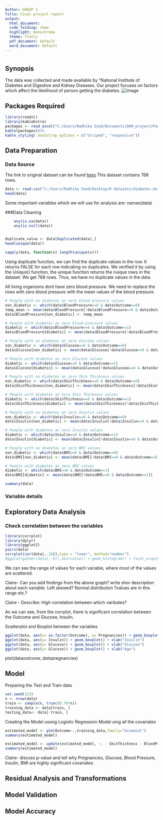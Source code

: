 ---
Author: GROUP 3
Title: Final project report
output:
  html_document:
  code_folding: show
  highlight: monochrome
  theme: flatly
  pdf_document: default
  word_document: default
---

# {.tabset .tabset-fade .tabset-pills}
## Synopsis 
The data was collected and made available by "National Institute of Diabetes and Digestive and Kidney Diseases. Our project focuses on factors which affect the likelihood of person getting the diabetes.
![image](https://3n9hl3wy2ektx6nh3y3tpu15-wpengine.netdna-ssl.com/wp-content/uploads/sites/22/2019/01/diabetestest_647161.jpg)

## Packages Required
```{r List of packages used for the project}
library(readxl)
library(kableExtra)
packages <- read_excel("C:/Users/Radhika Sood/Documents/DAM_project/Packages.xlsx")
kable(packages)%>%
kable_styling( bootstrap_options = c("striped", "responsive"))

```

## Data Preparation

### Data Source

The link to original dataset can be found [here](https://www.kaggle.com/kandij/diabetes-dataset)
This dataset contains 768 rows.
```{r Importing data from URL into the table} 
data <- read.csv("C:/Users/Radhika Sood/Desktop/R datasets/diabetes-dataset/diabetes2.csv", stringsAsFactors = FALSE, header = TRUE)
head(data)
```
Some important variables which we will use for analysis are:
names(data)

###Data Cleaning 

```{r Check for missing values}
    any(is.na(data))
    any(is.null(data))
    
```
```{r Check for duplicate values}
duplicate_value <- data[duplicated(data),]
head(unique(data))

sapply(data, function(x) length(unique(x)))
```
Using duplicate function, we can find the duplicate values in the row. It returns FALSE for each row indicating no duplicates. We verified it by using the Unique() function, the unique function returns the nuique rows in the dataset. We get 768 rows. Thus, we have no duplicate values in the data.
 
 
All living organisms dont have zero blood pressure. We need to replace the rows with zero blood pressure with the mean values of the blood pressure.  
```{r Check for incorrect values and replace with relevant values}
# People with no diabetes an zero blood pressure values
non_diabetic <- which(data$BloodPressure==0 & data$Outcome==0)
temp_mean <- mean(data$BloodPressure[!data$BloodPressure==0 & data$Outcome==0])
data$BloodPressure[non_diabetic] <- temp_mean

# People with diabetes an zero blood pressure values
diabetic <- which(data$BloodPressure==0 & data$Outcome==1)
data$BloodPressure[diabetic] <- mean(data$BloodPressure[!data$BloodPressure==0 & data$Outcome==1])

# People with no diabetes an zero Glucose values
non_diabetic <- which(data$Glucose==0 & data$Outcome==0)
data$Glucose[non_diabetic] <- mean(data$Glucose[!data$Glucose==0 & data$Outcome==0])

# People with diabetes an zero Glucose values
diabetic <- which(data$Glucose==0 & data$Outcome==1)
data$Glucose[diabetic] <- mean(data$Glucose[!data$Glucose==0 & data$Outcome==1])

# People with no diabetes an zero Skin Thickness values
non_diabetic <- which(data$SkinThickness==0 & data$Outcome==0)
data$SkinThickness[non_diabetic] <- mean(data$SkinThickness[!data$SkinThickness==0 & data$Outcome==0])

# People with diabetes an zero Skin Thickness values
diabetic <- which(data$SkinThickness==0 & data$Outcome==1)
data$SkinThickness[diabetic] <- mean(data$SkinThickness[!data$SkinThickness==0 & data$Outcome==1])

# People with no diabetes an zero Insulin values
non_diabetic <- which(data$Insulin==0 & data$Outcome==0)
data$Insulin[non_diabetic] <- mean(data$Insulin[!data$Insulin==0 & data$Outcome==0])

# People with diabetes an zero Insulin values
diabetic <- which(data$Insulin==0 & data$Outcome==1)
data$Insulin[diabetic] <- mean(data$Insulin[!data$Insulin==0 & data$Outcome==1])

# People with no diabetes an zero BMI values
non_diabetic <- which(data$BMI==0 & data$Outcome==0)
data$BMI[non_diabetic] <- mean(data$BMI[!data$BMI==0 & data$Outcome==0])

# People with diabetes an zero BMI values
diabetic <- which(data$BMI==0 & data$Outcome==1)
data$BMI[diabetic] <- mean(data$BMI[!data$BMI==0 & data$Outcome==1])

summary(data)
```
### Variable details 
  
## Exploratory Data Analysis
### Check correlation between the variables 
```{r}
library(corrplot)
library(dplyr)
library(ggplot2)
pairs(data)
corrplot(cor(data[,-10]),type = "lower", method="number")
#ggplot(gather(data[,-9]),aes(value)) + geom_histogram() + facet_wrap(key~.,scales="free_x")
```
We can see the range of values for each variable, where most of the values are scattered.

Claire- Can you add findings from the above graph? write shor description about each variable. Left skewed? Normal distribution ?values are in this range etc.?

Claire - Describe: High correlation between which varibales?

As we can see, from the corrplot, there is significant correlation between the Outcome and Glucose, Insulin.


Scatterplot and Boxplot between the variables

```{r}

ggplot(data, aes(x= as.factor(Outcome), y= Pregnancies)) + geom_boxplot() + ylab("Pregnancies") + facet_grid("BMI")
ggplot(data, aes(y= Insulin)) + geom_boxplot() + xlab("Insulin")
ggplot(data, aes(y= Glucose)) + geom_boxplot() + xlab("Glucose")
ggplot(data, aes(y= Glucose)) + geom_boxplot() + xlab("Age")

```

plot(data$outcome,data$pregnancies)

## Model
Preparing the Test and Train data
```{r}
set.seed(123)
n <- nrow(data)
train <- sample(n, trunc(0.70*n))
training_data <- data[train, ]
testing_data<- data[-train, ]
```


Creating the Model usong Logistic Regression
Model uing all the covariates
```{r}
estimated_model <- glm(Outcome~.,training_data,family="binomial")
summary(estimated_model)
```
```{r}
estimated_model <- update(estimated_model, ~. - SkinThickness - BloodPressure - Age - DiabetesPedigreeFunction)
summary(estimated_model)
```

Claire- discuss p-value and tell why Pregnancies, Glucose, Blood Pressure, Insulin, BMI are highly significant covariates.



## Residual Analysis and Transformations

## Model Validation

## Model Accuracy
